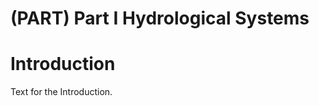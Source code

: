 # (PART) Part I Hydrological Systems {#Part1_Hydrological_Systems .unnumbered}

# Introduction {#Introduction}

Text for the Introduction. <!--# Comment here! -->
